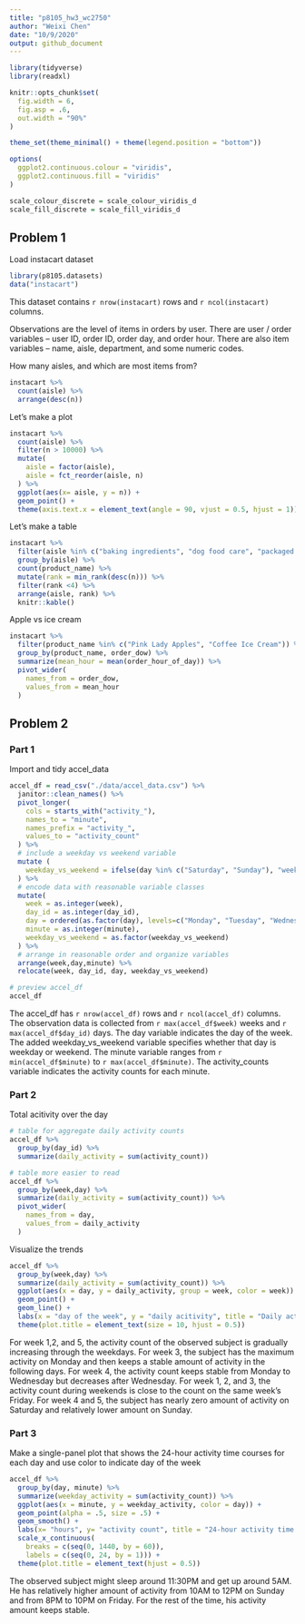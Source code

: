 ```yaml
---
title: "p8105_hw3_wc2750"
author: "Weixi Chen"
date: "10/9/2020"
output: github_document
---
```


```r
library(tidyverse)
library(readxl)

knitr::opts_chunk$set(
  fig.width = 6,
  fig.asp = .6,
  out.width = "90%"
)

theme_set(theme_minimal() + theme(legend.position = "bottom"))

options(
  ggplot2.continuous.colour = "viridis",
  ggplot2.continuous.fill = "viridis"
)

scale_colour_discrete = scale_colour_viridis_d
scale_fill_discrete = scale_fill_viridis_d

```

## Problem 1
Load instacart dataset
```r
library(p8105.datasets)
data("instacart")
```

This dataset contains `r nrow(instacart)` rows and `r ncol(instacart)` columns.

Observations are the level of items in orders by user. There are user / order variables -- user ID, order ID, order day, and order hour. There are also item variables -- name, aisle, department, and some numeric codes.

How many aisles, and which are most items from?
```r
instacart %>%
  count(aisle) %>%
  arrange(desc(n))
```

Let's make a plot
```r
instacart %>%
  count(aisle) %>%
  filter(n > 10000) %>%
  mutate(
    aisle = factor(aisle),
    aisle = fct_reorder(aisle, n)
  ) %>%
  ggplot(aes(x= aisle, y = n)) +
  geom_point() +
  theme(axis.text.x = element_text(angle = 90, vjust = 0.5, hjust = 1))
```

Let's make a table
```r
instacart %>%
  filter(aisle %in% c("baking ingredients", "dog food care", "packaged vegetables fruits")) %>%
  group_by(aisle) %>%
  count(product_name) %>%
  mutate(rank = min_rank(desc(n))) %>%
  filter(rank <4) %>%
  arrange(aisle, rank) %>%
  knitr::kable()
```

Apple vs ice cream
```r
instacart %>%
  filter(product_name %in% c("Pink Lady Apples", "Coffee Ice Cream")) %>%
  group_by(product_name, order_dow) %>%
  summarize(mean_hour = mean(order_hour_of_day)) %>%
  pivot_wider(
    names_from = order_dow,
    values_from = mean_hour
  )
```

## Problem 2
### Part 1
Import and tidy accel_data
```r
accel_df = read_csv("./data/accel_data.csv") %>%
  janitor::clean_names() %>%
  pivot_longer(
    cols = starts_with("activity_"),
    names_to = "minute",
    names_prefix = "activity_",
    values_to = "activity_count"
  ) %>%
  # include a weekday vs weekend variable
  mutate (
    weekday_vs_weekend = ifelse(day %in% c("Saturday", "Sunday"), "weekend", "weekday")
  ) %>%
  # encode data with reasonable variable classes
  mutate(
    week = as.integer(week),
    day_id = as.integer(day_id),
    day = ordered(as.factor(day), levels=c("Monday", "Tuesday", "Wednesday", "Thursday", "Friday", "Saturday", "Sunday")),
    minute = as.integer(minute),
    weekday_vs_weekend = as.factor(weekday_vs_weekend)
  ) %>%
  # arrange in reasonable order and organize variables
  arrange(week,day,minute) %>%
  relocate(week, day_id, day, weekday_vs_weekend)

# preview accel_df
accel_df
```

The accel_df has `r nrow(accel_df)` rows and `r ncol(accel_df)` columns. The observation data is collected from `r max(accel_df$week)` weeks and `r max(accel_df$day_id)` days. The day variable indicates the day of the week. The added weekday_vs_weekend variable specifies whether that day is weekday or weekend. The minute variable ranges from `r min(accel_df$minute)` to `r max(accel_df$minute)`. The activity_counts variable indicates the activity counts for each minute.

### Part 2
Total acitivity over the day
```r
# table for aggregate daily activity counts
accel_df %>%
  group_by(day_id) %>%
  summarize(daily_activity = sum(activity_count))
```

```r
# table more easier to read
accel_df %>%
  group_by(week,day) %>%
  summarize(daily_activity = sum(activity_count)) %>%
  pivot_wider(
    names_from = day,
    values_from = daily_activity
  )
```

Visualize the trends
```r
accel_df %>%
  group_by(week,day) %>%
  summarize(daily_activity = sum(activity_count)) %>%
  ggplot(aes(x = day, y = daily_activity, group = week, color = week)) +
  geom_point() +
  geom_line() +
  labs(x = "day of the week", y = "daily acitivity", title = "Daily activity of each day of a week among the 5-week observation", caption = "data collected on a 63 year-old male with BMI 25") +
  theme(plot.title = element_text(size = 10, hjust = 0.5))
```

For week 1,2, and 5, the activity count of the observed subject is gradually increasing through the weekdays. For week 3, the subject has the maximum activity on Monday and then keeps a stable amount of activity in the following days. For week 4, the activity count keeps stable from Monday to Wednesday but decreases after Wednesday. For week 1, 2, and 3, the activity count during weekends is close to the count on the same week's Friday. For week 4 and 5, the subject has nearly zero amount of activity on Saturday and relatively lower amount on Sunday.

### Part 3
Make a single-panel plot that shows the 24-hour activity time courses for each day and use color to indicate day of the week
```r
accel_df %>%
  group_by(day, minute) %>%
  summarize(weekday_activity = sum(activity_count)) %>%
  ggplot(aes(x = minute, y = weekday_activity, color = day)) +
  geom_point(alpha = .5, size = .5) +
  geom_smooth() +
  labs(x= "hours", y= "activity count", title = "24-hour activity time courses for each day", caption = "data collected on a 63 year-old male with BMI 25") +
  scale_x_continuous(
    breaks = c(seq(0, 1440, by = 60)),
    labels = c(seq(0, 24, by = 1))) +
  theme(plot.title = element_text(hjust = 0.5))
```

The observed subject might sleep around 11:30PM and get up around 5AM. He has relatively higher amount of activity from 10AM to 12PM on Sunday and from 8PM to 10PM on Friday. For the rest of the time, his activity amount keeps stable.

